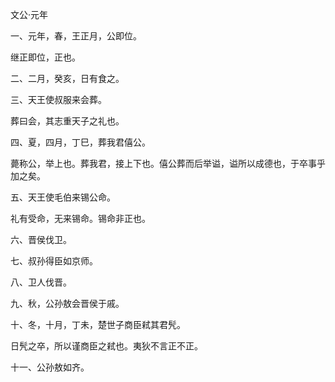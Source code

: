 

文公·元年

一、元年，春，王正月，公即位。

继正即位，正也。

二、二月，癸亥，日有食之。

三、天王使叔服来会葬。

葬曰会，其志重天子之礼也。

四、夏，四月，丁巳，葬我君僖公。

薨称公，举上也。葬我君，接上下也。僖公葬而后举谥，谥所以成德也，于卒事乎加之矣。

五、天王使毛伯来锡公命。

礼有受命，无来锡命。锡命非正也。

六、晋侯伐卫。

七、叔孙得臣如京师。

八、卫人伐晋。

九、秋，公孙敖会晋侯于戚。

十、冬，十月，丁未，楚世子商臣弒其君髠。

日髠之卒，所以谨商臣之弒也。夷狄不言正不正。

十一、公孙敖如齐。

